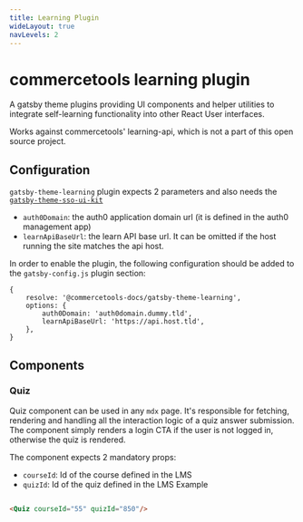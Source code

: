 ```yaml
---
title: Learning Plugin
wideLayout: true
navLevels: 2
---
```


# commercetools learning plugin

A gatsby theme plugins providing UI components and helper utilities to integrate self-learning functionality
into other React User interfaces.

Works against commercetools' learning-api, which is not a part of this open source project. 

## Configuration

`gatsby-theme-learning` plugin expects 2 parameters and also needs the [`gatsby-theme-sso-ui-kit`](../configuration/sso)

- `auth0Domain`: the auth0 application domain url (it is defined in the auth0 management app)
- `learnApiBaseUrl`: the learn API base url. It can be omitted if the host running the site matches the api host.

In order to enable the plugin, the following configuration should be added to the `gatsby-config.js` plugin section:

```
{
    resolve: '@commercetools-docs/gatsby-theme-learning',
    options: {
        auth0Domain: 'auth0domain.dummy.tld',
        learnApiBaseUrl: 'https://api.host.tld',
    },
}
```

## Components

### Quiz

Quiz component can be used in any `mdx` page. It's responsible for fetching, rendering and handling all the interaction logic of a quiz answer submission.
The component simply renders a login CTA if the user is not logged in, otherwise the quiz is rendered.

The component expects 2 mandatory props:

- `courseId`: Id of the course defined in the LMS
- `quizId`: Id of the quiz defined in the LMS
Example

<SideBySide>

```md title="you write:" secondaryTheme

<Quiz courseId="55" quizId="850"/>

```

<Quiz courseId="55" quizId="850"/>


</SideBySide>
